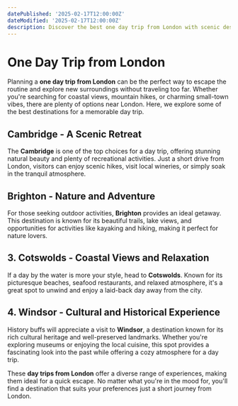 ```yaml
---
datePublished: '2025-02-17T12:00:00Z'
dateModified: '2025-02-17T12:00:00Z'
description: Discover the best one day trip from London with scenic destinations, exciting activities, and top recommendations for a perfect getaway.
---
```


# One Day Trip from London

Planning a **one day trip from London** can be the perfect way to escape the routine and explore new surroundings without traveling too far. Whether you're searching for coastal views, mountain hikes, or charming small-town vibes, there are plenty of options near London. Here, we explore some of the best destinations for a memorable day trip.

## Cambridge - A Scenic Retreat

The **Cambridge** is one of the top choices for a day trip, offering stunning natural beauty and plenty of recreational activities. Just a short drive from London, visitors can enjoy scenic hikes, visit local wineries, or simply soak in the tranquil atmosphere.

## Brighton - Nature and Adventure

For those seeking outdoor activities, **Brighton** provides an ideal getaway. This destination is known for its beautiful trails, lake views, and opportunities for activities like kayaking and hiking, making it perfect for nature lovers.

<PromotionSection />

## 3. Cotswolds - Coastal Views and Relaxation

If a day by the water is more your style, head to **Cotswolds**. Known for its picturesque beaches, seafood restaurants, and relaxed atmosphere, it's a great spot to unwind and enjoy a laid-back day away from the city.

## 4. Windsor - Cultural and Historical Experience

History buffs will appreciate a visit to **Windsor**, a destination known for its rich cultural heritage and well-preserved landmarks. Whether you're exploring museums or enjoying the local cuisine, this spot provides a fascinating look into the past while offering a cozy atmosphere for a day trip.

These **day trips from London** offer a diverse range of experiences, making them ideal for a quick escape. No matter what you're in the mood for, you'll find a destination that suits your preferences just a short journey from London.
